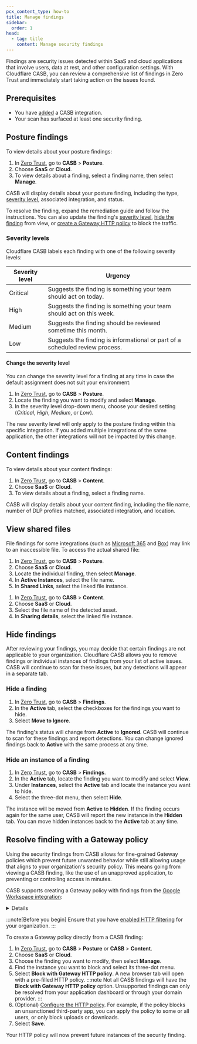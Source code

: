 ```yaml
---
pcx_content_type: how-to
title: Manage findings
sidebar:
  order: 1
head:
  - tag: title
    content: Manage security findings
---
```



Findings are security issues detected within SaaS and cloud applications that involve users, data at rest, and other configuration settings. With Cloudflare CASB, you can review a comprehensive list of findings in Zero Trust and immediately start taking action on the issues found.

## Prerequisites

- You have [added](/cloudflare-one/applications/casb/#add-an-integration) a CASB integration.
- Your scan has surfaced at least one security finding.

## Posture findings

To view details about your posture findings:

1. In [Zero Trust](https://one.dash.cloudflare.com), go to **CASB** > **Posture**.
2. Choose **SaaS** or **Cloud**.
3. To view details about a finding, select a finding name, then select **Manage**.

CASB will display details about your posture finding, including the type, [severity level](#severity-levels), associated integration, and status.

To resolve the finding, expand the remediation guide and follow the instructions. You can also update the finding's [severity level](#severity-levels), [hide the finding](#hide-findings) from view, or [create a Gateway HTTP policy](#resolve-finding-with-a-gateway-policy) to block the traffic.

### Severity levels

Cloudflare CASB labels each finding with one of the following severity levels:

| Severity level | Urgency                                                                      |
| -------------- | ---------------------------------------------------------------------------- |
| Critical       | Suggests the finding is something your team should act on today.             |
| High           | Suggests the finding is something your team should act on this week.         |
| Medium         | Suggests the finding should be reviewed sometime this month.                 |
| Low            | Suggests the finding is informational or part of a scheduled review process. |

#### Change the severity level

You can change the severity level for a finding at any time in case the default assignment does not suit your environment:

1. In [Zero Trust](https://one.dash.cloudflare.com), go to **CASB** > **Posture**.
2. Locate the finding you want to modify and select **Manage**.
3. In the severity level drop-down menu, choose your desired setting (_Critical_, _High_, _Medium_, or _Low_).

The new severity level will only apply to the posture finding within this specific integration. If you added multiple integrations of the same application, the other integrations will not be impacted by this change.

## Content findings

To view details about your content findings:

1. In [Zero Trust](https://one.dash.cloudflare.com), go to **CASB** > **Content**.
2. Choose **SaaS** or **Cloud**.
3. To view details about a finding, select a finding name.

CASB will display details about your content finding, including the file name, number of DLP profiles matched, associated integration, and location.

## View shared files

File findings for some integrations (such as [Microsoft 365](/cloudflare-one/applications/casb/casb-integrations/microsoft-365/#file-sharing) and [Box](/cloudflare-one/applications/casb/casb-integrations/box/#file-sharing)) may link to an inaccessible file. To access the actual shared file:

<Tabs> <TabItem label="Posture finding">

1. In [Zero Trust](https://one.dash.cloudflare.com), go to **CASB** > **Posture**.
2. Choose **SaaS** or **Cloud**.
3. Locate the individual finding, then select **Manage**.
4. In **Active Instances**, select the file name.
5. In **Shared Links**, select the linked file instance.

</TabItem>

<TabItem label="Content finding">

1. In [Zero Trust](https://one.dash.cloudflare.com), go to **CASB** > **Content**.
2. Choose **SaaS** or **Cloud**.
3. Select the file name of the detected asset.
4. In **Sharing details**, select the linked file instance.

</TabItem> </Tabs>

## Hide findings

After reviewing your findings, you may decide that certain findings are not applicable to your organization. Cloudflare CASB allows you to remove findings or individual instances of findings from your list of active issues. CASB will continue to scan for these issues, but any detections will appear in a separate tab.

### Hide a finding

1. In [Zero Trust](https://one.dash.cloudflare.com), go to **CASB** > **Findings**.
2. In the **Active** tab, select the checkboxes for the findings you want to hide.
3. Select **Move to Ignore**.

The finding's status will change from **Active** to **Ignored**. CASB will continue to scan for these findings and report detections. You can change ignored findings back to **Active** with the same process at any time.

### Hide an instance of a finding

1. In [Zero Trust](https://one.dash.cloudflare.com), go to **CASB** > **Findings**.
2. In the **Active** tab, locate the finding you want to modify and select **View**.
3. Under **Instances**, select the **Active** tab and locate the instance you want to hide.
4. Select the three-dot menu, then select **Hide**.

The instance will be moved from **Active** to **Hidden**. If the finding occurs again for the same user, CASB will report the new instance in the **Hidden** tab. You can move hidden instances back to the **Active** tab at any time.

## Resolve finding with a Gateway policy

Using the security findings from CASB allows for fine-grained Gateway policies which prevent future unwanted behavior while still allowing usage that aligns to your organization's security policy. This means going from viewing a CASB finding, like the use of an unapproved application, to preventing or controlling access in minutes.

CASB supports creating a Gateway policy with findings from the [Google Workspace integration](/cloudflare-one/applications/scan-apps/casb-integrations/google-workspace/):

<Details header="Supported CASB findings for Gateway policies">

- Google Workspace: File publicly accessible with edit access
- Google Workspace: File publicly accessible with view access
- Google Workspace: File shared outside company with edit access
- Google Workspace: File shared outside company with view access

</Details>

:::note[Before you begin]
Ensure that you have [enabled HTTP filtering](/cloudflare-one/policies/gateway/initial-setup/http/) for your organization.
:::

To create a Gateway policy directly from a CASB finding:

1. In [Zero Trust](https://one.dash.cloudflare.com), go to **CASB** > **Posture** or **CASB** > **Content**.
2. Choose **SaaS** or **Cloud**.
3. Choose the finding you want to modify, then select **Manage**.
4. Find the instance you want to block and select its three-dot menu.
5. Select **Block with Gateway HTTP policy**. A new browser tab will open with a pre-filled HTTP policy.
   :::note
   Not all CASB findings will have the **Block with Gateway HTTP policy** option. Unsupported findings can only be resolved from your application dashboard or through your domain provider.
   :::
6. (Optional) [Configure the HTTP policy](/cloudflare-one/policies/gateway/http-policies/). For example, if the policy blocks an unsanctioned third-party app, you can apply the policy to some or all users, or only block uploads or downloads.
7. Select **Save**.

Your HTTP policy will now prevent future instances of the security finding.
